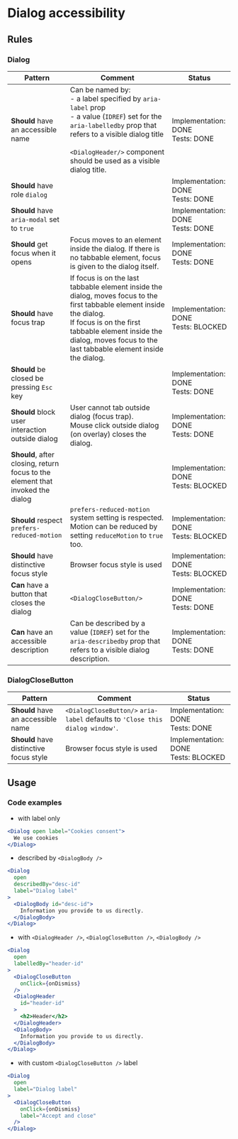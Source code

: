 # Dialog accessibility

## Rules

### Dialog

| Pattern                                                                        | Comment                                                                                                                                                                                                                                                 | Status                                   |
| ------------------------------------------------------------------------------ | ------------------------------------------------------------------------------------------------------------------------------------------------------------------------------------------------------------------------------------------------------- | ---------------------------------------- |
| **Should** have an accessible name                                             | Can be named by: <br/>- a label specified by `aria-label` prop<br/>- a value (`IDREF`) set for the `aria-labelledby` prop that refers to a visible dialog title<br/><br/>`<DialogHeader/>` component should be used as a visible dialog title.          | Implementation: DONE<br />Tests: DONE    |
| **Should** have role `dialog`                                                  |                                                                                                                                                                                                                                                         | Implementation: DONE<br />Tests: DONE    |
| **Should** have `aria-modal` set to `true`                                     |                                                                                                                                                                                                                                                         | Implementation: DONE<br />Tests: DONE    |
| **Should** get focus when it opens                                             | Focus moves to an element inside the dialog. If there is no tabbable element, focus is given to the dialog itself.                                                                                                                                      | Implementation: DONE<br />Tests: DONE    |
| **Should** have focus trap                                                     | If focus is on the last tabbable element inside the dialog, moves focus to the first tabbable element inside the dialog. <br/> If focus is on the first tabbable element inside the dialog, moves focus to the last tabbable element inside the dialog. | Implementation: DONE<br />Tests: BLOCKED |
| **Should** be closed be pressing `Esc` key                                     |                                                                                                                                                                                                                                                         | Implementation: DONE<br />Tests: DONE    |
| **Should** block user interaction outside dialog                               | User cannot tab outside dialog (focus trap). <br/> Mouse click outside dialog (on overlay) closes the dialog.                                                                                                                                           | Implementation: DONE<br />Tests: DONE    |
| **Should**, after closing, return focus to the element that invoked the dialog |                                                                                                                                                                                                                                                         | Implementation: DONE<br />Tests: BLOCKED |
| **Should** respect `prefers-reduced-motion`                                    | `prefers-reduced-motion` system setting is respected. <br/> Motion can be reduced by setting `reduceMotion` to `true` too.                                                                                                                              | Implementation: DONE<br />Tests: BLOCKED |
| **Should** have distinctive focus style                                        | Browser focus style is used                                                                                                                                                                                                                             | Implementation: DONE<br />Tests: BLOCKED |
| **Can** have a button that closes the dialog                                   | `<DialogCloseButton/>`                                                                                                                                                                                                                                  | Implementation: DONE<br />Tests: DONE    |
| **Can** have an accessible description                                         | Can be described by a value (`IDREF`) set for the `aria-describedby` prop that refers to a visible dialog description.                                                                                                                                  | Implementation: DONE<br />Tests: DONE    |

### DialogCloseButton

| Pattern                                 | Comment                                                                       | Status                                   |
| --------------------------------------- | ----------------------------------------------------------------------------- | ---------------------------------------- |
| **Should** have an accessible name      | `<DialogCloseButton/>` `aria-label` defaults to `'Close this dialog window'`. | Implementation: DONE<br />Tests: DONE    |
| **Should** have distinctive focus style | Browser focus style is used                                                   | Implementation: DONE<br />Tests: BLOCKED |

## Usage

### Code examples

- with label only

<!-- prettier-ignore -->
```jsx
<Dialog open label="Cookies consent">
  We use cookies
</Dialog>
```

- described by `<DialogBody />`

<!-- prettier-ignore -->
```jsx
<Dialog
  open
  describedBy="desc-id"
  label="Dialog label"
>
  <DialogBody id="desc-id">
    Information you provide to us directly.
  </DialogBody>
</Dialog>
```

- with `<DialogHeader />`, `<DialogCloseButton />`, `<DialogBody />`

<!-- prettier-ignore -->
```jsx
<Dialog
  open
  labelledBy="header-id"
>
  <DialogCloseButton
    onClick={onDismiss}
  />
  <DialogHeader
    id="header-id"
  >
    <h2>Header</h2>
  </DialogHeader>
  <DialogBody>
    Information you provide to us directly.
  </DialogBody>
</Dialog>
```

- with custom `<DialogCloseButton />` label

<!-- prettier-ignore -->
```jsx
<Dialog
  open 
  label="Dialog label"
>
  <DialogCloseButton
    onClick={onDismiss}
    label="Accept and close"
  />
</Dialog>
```
